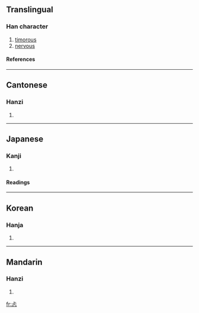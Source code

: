 ==Translingual==
===Han character===
{{Han char|rn=61|rad=心|as=03|sn=7|four=2133<sub>1</sub>|canj=X卜一心 (XYMP), 卜一心 (YMP)}}
# [[timorous]]
# [[nervous]]
====References====
{{Han ref|kx=0376.080|dkj=10316|dj=0702.170|hdz=42270.010|uh=5FD0|ud=24528|bh=CAD8|bd=51928}}
----
==Cantonese==
===Hanzi===
{{yue-hanzi|jyut=|y=taan2}}
# {{defn|Cantonese}}
----
==Japanese==
===Kanji===
{{ja-kanji|grade=|rs=心03}}
# {{defn|Japanese}} 
====Readings====
{{ja-readings|on=[[くん]] (kun), [[こう]] (kō), [[きょう]] (kyō)|kun=[[むなしい]] (munashii)}}
----
==Korean==
===Hanja===
{{ko-hanja|hangeul=탐|eumhun=|rv=tam|mr=t'am|y=tham}}
# {{defn|Korean}}
----
==Mandarin==
===Hanzi===
{{cmn-hanzi|pin=[[tǎn]] (tan3)|wg=t'an<sup>3</sup>}}
# {{defn|Mandarin}}

[[fr:忐]]
